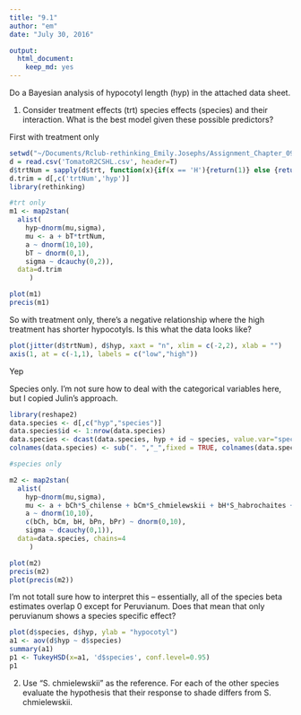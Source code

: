 ```yaml
---
title: "9.1"
author: "em"
date: "July 30, 2016"

output:
  html_document:
    keep_md: yes
---
```


Do a Bayesian analysis of hypocotyl length (hyp) in the attached data sheet.

1) Consider treatment effects (trt) species effects (species) and their interaction.  What is the best model given these possible predictors?

First with treatment only
```r
setwd("~/Documents/Rclub-rethinking_Emily.Josephs/Assignment_Chapter_09")
d = read.csv('TomatoR2CSHL.csv', header=T)
d$trtNum = sapply(d$trt, function(x){if(x == 'H'){return(1)} else {return(-1)}})
d.trim = d[,c('trtNum','hyp')]
library(rethinking)

#trt only
m1 <- map2stan(
  alist(
    hyp~dnorm(mu,sigma),
    mu <- a + bT*trtNum,
    a ~ dnorm(10,10),
    bT ~ dnorm(0,1),
    sigma ~ dcauchy(0,2)),
  data=d.trim
     )

plot(m1)
precis(m1)
```
So with treatment only, there's a negative relationship where the high treatment has shorter hypocotyls. Is this what the data looks like?
```r

plot(jitter(d$trtNum), d$hyp, xaxt = "n", xlim = c(-2,2), xlab = "")
axis(1, at = c(-1,1), labels = c("low","high"))

```
Yep

Species only. I'm not sure how to deal with the categorical variables here, but I copied Julin's approach.

```r
library(reshape2)
data.species <- d[,c("hyp","species")]
data.species$id <- 1:nrow(data.species)
data.species <- dcast(data.species, hyp + id ~ species, value.var="species", fun.aggregate = length)
colnames(data.species) <- sub(". ","_",fixed = TRUE, colnames(data.species))

#species only

m2 <- map2stan(
  alist(
    hyp~dnorm(mu,sigma),
    mu <- a + bCh*S_chilense + bCm*S_chmielewskii + bH*S_habrochaites + bPn*S_pennellii + bPr*S_peruvianum,
    a ~ dnorm(10,10),
    c(bCh, bCm, bH, bPn, bPr) ~ dnorm(0,10),
    sigma ~ dcauchy(0,1)),
  data=data.species, chains=4
     )

plot(m2)
precis(m2)
plot(precis(m2))

```
I'm not totall sure how to interpret this -- essentially, all of the species beta estimates overlap 0 except for Peruvianum. Does that mean that only peruvianum shows a species specific effect?

```r
plot(d$species, d$hyp, ylab = "hypocotyl")
a1 <- aov(d$hyp ~ d$species)
summary(a1)
p1 <- TukeyHSD(x=a1, 'd$species', conf.level=0.95)
p1

```



2) Use "S. chmielewskii" as the reference.  For each of the other species evaluate the hypothesis that their response to shade differs from S. chmielewskii.



